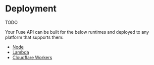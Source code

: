 # Deployment

TODO

Your Fuse API can be built for the below runtimes and deployed to any platform that supports them:

- [Node](/docs/deployment/node)
- [Lambda](/docs/deployment/lambda)
- [Cloudflare Workers](/docs/deployment/cloudflare-workers)
